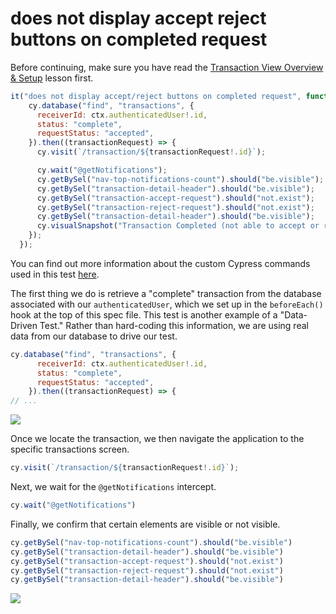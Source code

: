 # does not display accept reject buttons on completed request

Before continuing, make sure you have read the [Transaction View Overview & Setup](Transaction%20View%20Overview%20&%20Setup%20de652b8e362149babd9b8a5a787d996e.md) lesson first.

```jsx
it("does not display accept/reject buttons on completed request", function () {
    cy.database("find", "transactions", {
      receiverId: ctx.authenticatedUser!.id,
      status: "complete",
      requestStatus: "accepted",
    }).then((transactionRequest) => {
      cy.visit(`/transaction/${transactionRequest!.id}`);

      cy.wait("@getNotifications");
      cy.getBySel("nav-top-notifications-count").should("be.visible");
      cy.getBySel("transaction-detail-header").should("be.visible");
      cy.getBySel("transaction-accept-request").should("not.exist");
      cy.getBySel("transaction-reject-request").should("not.exist");
      cy.getBySel("transaction-detail-header").should("be.visible");
      cy.visualSnapshot("Transaction Completed (not able to accept or reject)");
    });
  });

```

You can find out more information about the custom Cypress commands used in this test [here](https://www.notion.so/RWA-Custom-Cypress-Commands-Tasks-Functions-5efc9089b2184a22910b5532796a65dd).

The first thing we do is retrieve a "complete" transaction from the database associated with our `authenticatedUser`, which we set up in the `beforeEach()` hook at the top of this spec file. This test is another example of a "Data-Driven Test." Rather than hard-coding this information, we are using real data from our database to drive our test.

```jsx
cy.database("find", "transactions", {
      receiverId: ctx.authenticatedUser!.id,
      status: "complete",
      requestStatus: "accepted",
    }).then((transactionRequest) => {
// ...

```

![](/images/real-world-examples/transaction-view/does-not-display-accept-reject-buttons-on-completed-request/Screen_Shot_2021-09-16_at_9.22.00_AM.png)

Once we locate the transaction, we then navigate the application to the specific transactions screen.

```jsx
cy.visit(`/transaction/${transactionRequest!.id}`);

```

Next, we wait for the `@getNotifications` intercept.

```jsx
cy.wait("@getNotifications")
```

[]()

Finally, we confirm that certain elements are visible or not visible.

```jsx
cy.getBySel("nav-top-notifications-count").should("be.visible")
cy.getBySel("transaction-detail-header").should("be.visible")
cy.getBySel("transaction-accept-request").should("not.exist")
cy.getBySel("transaction-reject-request").should("not.exist")
cy.getBySel("transaction-detail-header").should("be.visible")
```

![](/images/real-world-examples/transaction-view/does-not-display-accept-reject-buttons-on-completed-request/Screen_Shot_2021-09-16_at_9.22.50_AM.png)
